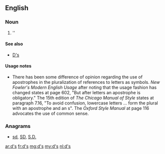 {{also|ds|ds.|d's|D's|dS|Ds|DS|D.S.|D. S.}}
==English==

===Noun===
{{head|en|plural}}

# ''{{plural of|d|lang=en}}

====See also====
* [[D's]]

====Usage notes====
* There has been some difference of opinion regarding the use of apostrophes in the pluralization of references to letters as symbols.  ''New Fowler's Modern English Usage'' after noting that the usage fashion has changed states at page 602, "But after letters an apostrophe is obligatory."    The 15th edition of ''The Chicago Manual of Style'' states at paragraph 7.16, "To avoid confusion, lowercase letters ... form the plural with an apostrophe and an s".  The ''Oxford Style Manual'' at page 116 advocates the use of common sense.

===Anagrams===
* [[sd#English|sd]], [[SD#English|SD]], [[S.D.#English|S.D.]]

[[ar:d's]]
[[fr:d's]]
[[mg:d's]]
[[my:d's]]
[[nl:d's]]